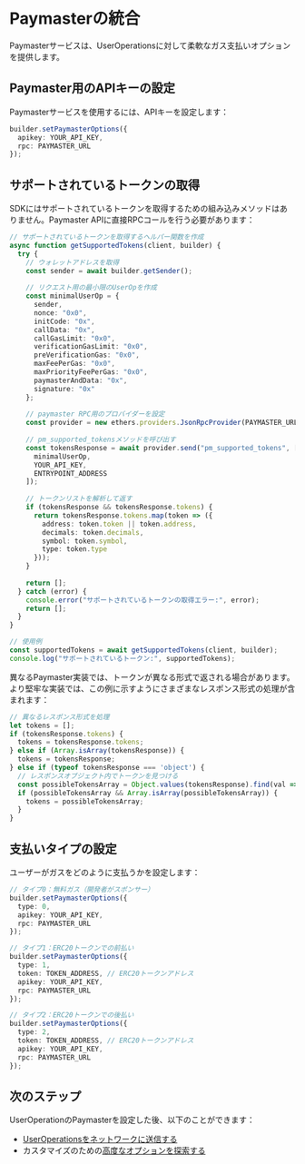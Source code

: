 
# Paymasterの統合

Paymasterサービスは、UserOperationsに対して柔軟なガス支払いオプションを提供します。

## Paymaster用のAPIキーの設定

Paymasterサービスを使用するには、APIキーを設定します：

```typescript
builder.setPaymasterOptions({
  apikey: YOUR_API_KEY,
  rpc: PAYMASTER_URL
});
```

## サポートされているトークンの取得

SDKにはサポートされているトークンを取得するための組み込みメソッドはありません。Paymaster APIに直接RPCコールを行う必要があります：

```typescript
// サポートされているトークンを取得するヘルパー関数を作成
async function getSupportedTokens(client, builder) {
  try {
    // ウォレットアドレスを取得
    const sender = await builder.getSender();
    
    // リクエスト用の最小限のUserOpを作成
    const minimalUserOp = {
      sender,
      nonce: "0x0",
      initCode: "0x",
      callData: "0x",
      callGasLimit: "0x0",
      verificationGasLimit: "0x0",
      preVerificationGas: "0x0",
      maxFeePerGas: "0x0",
      maxPriorityFeePerGas: "0x0",
      paymasterAndData: "0x",
      signature: "0x"
    };
    
    // paymaster RPC用のプロバイダーを設定
    const provider = new ethers.providers.JsonRpcProvider(PAYMASTER_URL);
    
    // pm_supported_tokensメソッドを呼び出す
    const tokensResponse = await provider.send("pm_supported_tokens", [
      minimalUserOp,
      YOUR_API_KEY,
      ENTRYPOINT_ADDRESS
    ]);
    
    // トークンリストを解析して返す
    if (tokensResponse && tokensResponse.tokens) {
      return tokensResponse.tokens.map(token => ({
        address: token.token || token.address,
        decimals: token.decimals,
        symbol: token.symbol,
        type: token.type
      }));
    }
    
    return [];
  } catch (error) {
    console.error("サポートされているトークンの取得エラー:", error);
    return [];
  }
}

// 使用例
const supportedTokens = await getSupportedTokens(client, builder);
console.log("サポートされているトークン:", supportedTokens);
```

異なるPaymaster実装では、トークンが異なる形式で返される場合があります。より堅牢な実装では、この例に示すようにさまざまなレスポンス形式の処理が含まれます：

```typescript
// 異なるレスポンス形式を処理
let tokens = [];
if (tokensResponse.tokens) {
  tokens = tokensResponse.tokens;
} else if (Array.isArray(tokensResponse)) {
  tokens = tokensResponse;
} else if (typeof tokensResponse === 'object') {
  // レスポンスオブジェクト内でトークンを見つける
  const possibleTokensArray = Object.values(tokensResponse).find(val => Array.isArray(val));
  if (possibleTokensArray && Array.isArray(possibleTokensArray)) {
    tokens = possibleTokensArray;
  }
}
```

## 支払いタイプの設定

ユーザーがガスをどのように支払うかを設定します：

```typescript
// タイプ0：無料ガス（開発者がスポンサー）
builder.setPaymasterOptions({ 
  type: 0,
  apikey: YOUR_API_KEY,
  rpc: PAYMASTER_URL
});

// タイプ1：ERC20トークンでの前払い
builder.setPaymasterOptions({ 
  type: 1,
  token: TOKEN_ADDRESS, // ERC20トークンアドレス
  apikey: YOUR_API_KEY,
  rpc: PAYMASTER_URL
});

// タイプ2：ERC20トークンでの後払い
builder.setPaymasterOptions({ 
  type: 2,
  token: TOKEN_ADDRESS, // ERC20トークンアドレス
  apikey: YOUR_API_KEY,
  rpc: PAYMASTER_URL
});
```

## 次のステップ

UserOperationのPaymasterを設定した後、以下のことができます：
- [UserOperationsをネットワークに送信する](/ja/developer-tools/user-op-sdk/sending-user-operations)
- カスタマイズのための[高度なオプションを探索する](/ja/developer-tools/user-op-sdk/advanced-usage)

<PageFeedback path="/ja/developer-tools/user-op-sdk/paymaster-integration" />

